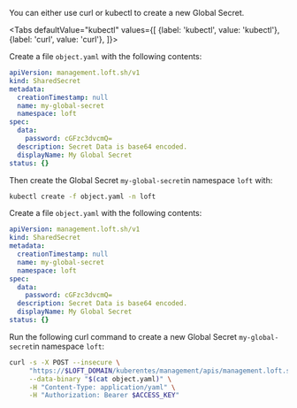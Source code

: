 

You can either use curl or kubectl to create a new Global Secret.

<Tabs
    defaultValue="kubectl"
    values={[
      {label: 'kubectl', value: 'kubectl'},
      {label: 'curl', value: 'curl'},
    ]}>
  <TabItem value="kubectl">


Create a file `object.yaml` with the following contents:
```yaml
apiVersion: management.loft.sh/v1
kind: SharedSecret
metadata:
  creationTimestamp: null
  name: my-global-secret
  namespace: loft
spec:
  data:
    password: cGFzc3dvcmQ=
  description: Secret Data is base64 encoded.
  displayName: My Global Secret
status: {}

```

Then create the Global Secret `my-global-secret`in namespace `loft` with:
```bash
kubectl create -f object.yaml -n loft
```


  </TabItem>
  <TabItem value="curl">


Create a file `object.yaml` with the following contents:
```yaml
apiVersion: management.loft.sh/v1
kind: SharedSecret
metadata:
  creationTimestamp: null
  name: my-global-secret
  namespace: loft
spec:
  data:
    password: cGFzc3dvcmQ=
  description: Secret Data is base64 encoded.
  displayName: My Global Secret
status: {}

```

Run the following curl command to create a new Global Secret `my-global-secret`in namespace `loft`:
```bash
curl -s -X POST --insecure \
     "https://$LOFT_DOMAIN/kuberentes/management/apis/management.loft.sh/v1/namespaces/loft/sharedsecrets" \
     --data-binary "$(cat object.yaml)" \
     -H "Content-Type: application/yaml" \
     -H "Authorization: Bearer $ACCESS_KEY"
```


  </TabItem>
</Tabs>
